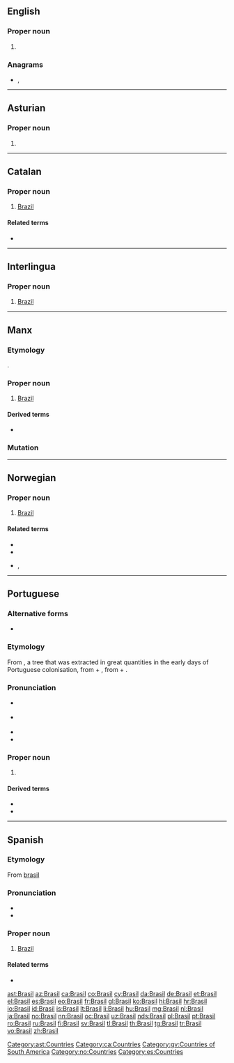 {{also|brasil}}
==English==

===Proper noun===
{{en-proper noun}}

# {{alternative spelling of|Brazil|lang=en}}

===Anagrams===
* {{l|en|brails}}, {{l|en|Libras}}

----

==Asturian==
{{wikipedia|lang=ast}}

===Proper noun===
{{ast-proper noun|m}}

# {{l|en|Brasil}}

[[Category:ast:Countries]]

----

==Catalan==
{{wikipedia|lang=ca}}

===Proper noun===
{{ca-proper noun|m}}

# [[Brazil]]

====Related terms====
* {{l|ca|brasiler|gloss=Brazilian}}

[[Category:ca:Countries]]

----

==Interlingua==

===Proper noun===
{{head|ia|proper noun}}

# [[Brazil]]

----

==Manx==

===Etymology===
{{borrowing|en|Brazil|lang=gv}}.

===Proper noun===
{{head|gv|proper noun|g=f|head=Yn Vrasil}}

# [[Brazil]]

====Derived terms====
* {{l|gv|Brasillagh}}

===Mutation===
{{gv mut cons|B|rasil}}

[[Category:gv:Countries of South America]]

----

==Norwegian==

===Proper noun===
{{head|no|proper noun}}

# [[Brazil]]

====Related terms====
* {{l-nn|brasilianar}}
* {{l-nb|brasilianer}}
* {{l-nb|brasiliansk}}, {{l-nn|brasiliansk}}

[[Category:no:Countries]]

----

==Portuguese==
{{wikipedia|lang=pt}}

===Alternative forms===
* {{l|pt|Brazil}} {{qualifier|obsolete}}

===Etymology===
From {{m|pt|pau-brasil||brazilwood}}, a tree that was extracted in great quantities in the early days of Portuguese colonisation, from {{m|pt|pau||wood}} + {{m|pt|brasil||ember-coloured}}, from {{m|pt|brasa||embers}} + {{m|pt|-il}}.

===Pronunciation===
* {{a|PT}} {{IPA|/bɾɐ.ˈziɫ/|lang=pt}}
* {{a|BR}} {{IPA|/bɾa.ˈziw/|lang=pt}}
* {{audio|Pt-br-Brasil.ogg|Audio (BR)|lang=pt}}
* {{homophones|brasil|lang=pt}}

===Proper noun===
{{pt-proper noun|m}}

# {{senseid|pt|Brazil}} {{place|pt|country|continent/South America|t1=Brazil}}

====Derived terms====
* {{l|pt|brasileiro}}
* {{l|pt|Brasília}}

----

==Spanish==
{{wikipedia|lang=es}}

===Etymology===
From [[brasil]]

===Pronunciation===
* {{audio|Es-Brasil.ogg|audio|lang=es}}
* {{IPA|/bɾaˈsil/|lang=es}}

===Proper noun===
{{es-proper noun|m}}

# [[Brazil]]

====Related terms====
* {{l|es|brasileño}}

[[Category:es:Countries]]

[[ast:Brasil]]
[[az:Brasil]]
[[ca:Brasil]]
[[co:Brasil]]
[[cy:Brasil]]
[[da:Brasil]]
[[de:Brasil]]
[[et:Brasil]]
[[el:Brasil]]
[[es:Brasil]]
[[eo:Brasil]]
[[fr:Brasil]]
[[gl:Brasil]]
[[ko:Brasil]]
[[hi:Brasil]]
[[hr:Brasil]]
[[io:Brasil]]
[[id:Brasil]]
[[is:Brasil]]
[[lt:Brasil]]
[[li:Brasil]]
[[hu:Brasil]]
[[mg:Brasil]]
[[nl:Brasil]]
[[ja:Brasil]]
[[no:Brasil]]
[[nn:Brasil]]
[[oc:Brasil]]
[[uz:Brasil]]
[[nds:Brasil]]
[[pl:Brasil]]
[[pt:Brasil]]
[[ro:Brasil]]
[[ru:Brasil]]
[[fi:Brasil]]
[[sv:Brasil]]
[[tl:Brasil]]
[[th:Brasil]]
[[tg:Brasil]]
[[tr:Brasil]]
[[vo:Brasil]]
[[zh:Brasil]]